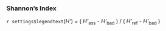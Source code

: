 ### Shannon's Index

`r settings$legendtext`(_H'_) = ( _H'_<sub>ass</sub> - _H'_<sub>bad</sub> ) / ( _H'_<sub>ref</sub> - _H'_<sub>bad</sub> )
